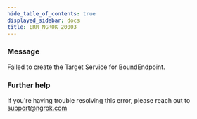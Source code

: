 ```yaml
---
hide_table_of_contents: true
displayed_sidebar: docs
title: ERR_NGROK_20003
---
```


### Message

Failed to create the Target Service for BoundEndpoint.

<ErrorDetails />

### Further help

If you're having trouble resolving this error, please reach out to [support@ngrok.com](mailto:support@ngrok.com?subject=Help%20with%20ERR_NGROK_20003)
